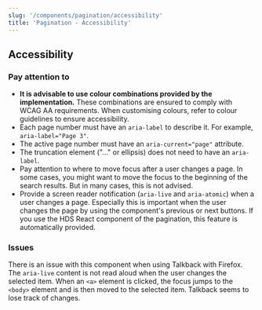 ```yaml
---
slug: '/components/pagination/accessibility'
title: 'Pagination - Accessibility'
---
```




## Accessibility

### Pay attention to

- **It is advisable to use colour combinations provided by the implementation.** These combinations are ensured to comply with WCAG AA requirements. When customising colours, refer to <InternalLink href="/foundation/design-tokens/colour">colour guidelines</InternalLink> to ensure accessibility.
- Each page number must have an `aria-label` to describe it. For example, `aria-label="Page 3"`.
- The active page number must have an `aria-current="page"` attribute.
- The truncation element ("..." or ellipsis) does not need to have an `aria-label`.
- Pay attention to where to move focus after a user changes a page. In some cases, you might want to move the focus to the
  beginning of the search results. But in many cases, this is not advised.
- Provide a screen reader notification (`aria-live` and `aria-atomic`) when a user changes a page. Especially this is
  important when the user changes the page by using the component's previous or next buttons. If you use the HDS React
  component of the pagination, this feature is automatically provided.

### Issues

There is an issue with this component when using Talkback with Firefox. The `aria-live` content is not read aloud when the user changes the selected item. When an `<a>` element is clicked, the focus jumps to the `<body>` element and is then moved to the selected item. Talkback seems to lose track of changes.
